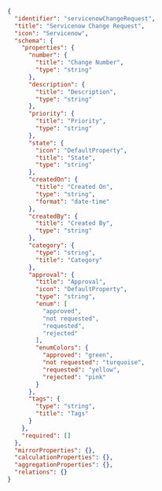 ```json showLineNumbers
{
  "identifier": "servicenowChangeRequest",
  "title": "Servicenow Change Request",
  "icon": "Servicenow",
  "schema": {
    "properties": {
      "number": {
        "title": "Change Number",
        "type": "string"
      },
      "description": {
        "title": "Description",
        "type": "string"
      },
      "priority": {
        "title": "Priority",
        "type": "string"
      },
      "state": {
        "icon": "DefaultProperty",
        "title": "State",
        "type": "string"
      },
      "createdOn": {
        "title": "Created On",
        "type": "string",
        "format": "date-time"
      },
      "createdBy": {
        "title": "Created By",
        "type": "string"
      },
      "category": {
        "type": "string",
        "title": "Category"
      },
      "approval": {
        "title": "Approval",
        "icon": "DefaultProperty",
        "type": "string",
        "enum": [
          "approved",
          "not requested",
          "requested",
          "rejected"
        ],
        "enumColors": {
          "approved": "green",
          "not requested": "turquoise",
          "requested": "yellow",
          "rejected": "pink"
        }
      },
      "tags": {
        "type": "string",
        "title": "Tags"
      }
    },
    "required": []
  },
  "mirrorProperties": {},
  "calculationProperties": {},
  "aggregationProperties": {},
  "relations": {}
}
```